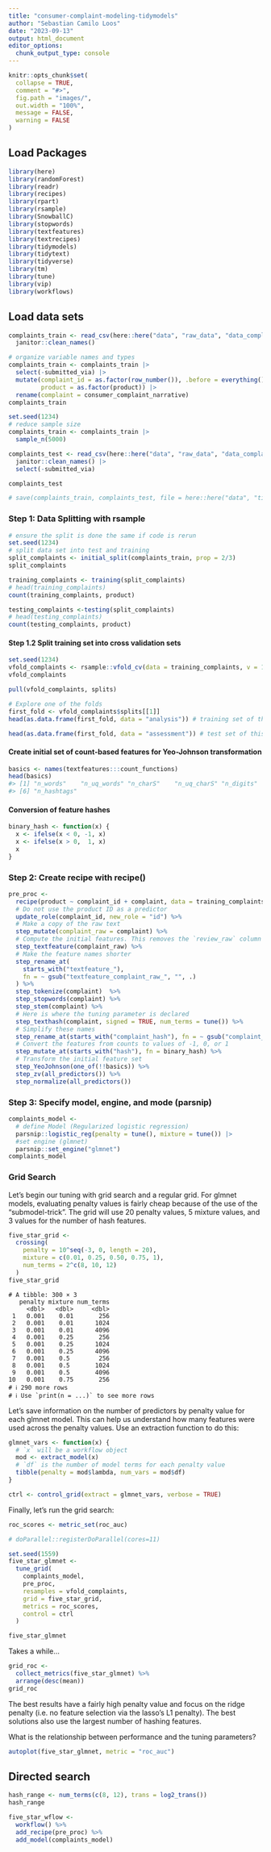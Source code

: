 ```yaml
---
title: "consumer-complaint-modeling-tidymodels"
author: "Sebastian Camilo Loos"
date: "2023-09-13"
output: html_document
editor_options: 
  chunk_output_type: console
---
```


```r
knitr::opts_chunk$set(
  collapse = TRUE,
  comment = "#>",
  fig.path = "images/",
  out.width = "100%",
  message = FALSE,
  warning = FALSE
)
```

## Load Packages

```r
library(here)
library(randomForest)
library(readr)
library(recipes)
library(rpart)
library(rsample)
library(SnowballC)
library(stopwords)
library(textfeatures)
library(textrecipes)
library(tidymodels)
library(tidytext)
library(tidyverse)
library(tm)
library(tune)
library(vip)
library(workflows)
```

## Load data sets

```r
complaints_train <- read_csv(here::here("data", "raw_data", "data_complaints_train.csv")) |> 
  janitor::clean_names()

# organize variable names and types
complaints_train <- complaints_train |> 
  select(-submitted_via) |> 
  mutate(complaint_id = as.factor(row_number()), .before = everything(),
         product = as.factor(product)) |> 
  rename(complaint = consumer_complaint_narrative)
complaints_train

set.seed(1234)
# reduce sample size
complaints_train <- complaints_train |>
  sample_n(5000)

complaints_test <- read_csv(here::here("data", "raw_data", "data_complaints_test.csv")) |>
  janitor::clean_names() |> 
  select(-submitted_via)

complaints_test

# save(complaints_train, complaints_test, file = here::here("data", "tidy_data", "project_5.rda"))
```

### Step 1: Data Splitting with rsample

```r
# ensure the split is done the same if code is rerun
set.seed(1234)
# split data set into test and training
split_complaints <- initial_split(complaints_train, prop = 2/3) 
split_complaints

```

```r
training_complaints <- training(split_complaints)
# head(training_complaints)
count(training_complaints, product)

testing_complaints <-testing(split_complaints)
# head(testing_complaints)
count(testing_complaints, product)
```

#### Step 1.2 Split training set into cross validation sets

```r
set.seed(1234)
vfold_complaints <- rsample::vfold_cv(data = training_complaints, v = 10)
vfold_complaints

pull(vfold_complaints, splits)
```

```r
# Explore one of the folds
first_fold <- vfold_complaints$splits[[1]]
head(as.data.frame(first_fold, data = "analysis")) # training set of this fold

head(as.data.frame(first_fold, data = "assessment")) # test set of this fold
```

#### Create initial set of count-based features for Yeo-Johnson transformation

```r
basics <- names(textfeatures:::count_functions)
head(basics)
#> [1] "n_words"    "n_uq_words" "n_charS"    "n_uq_charS" "n_digits"  
#> [6] "n_hashtags"
```

#### Conversion of feature hashes

```r
binary_hash <- function(x) {
  x <- ifelse(x < 0, -1, x)
  x <- ifelse(x > 0,  1, x)
  x
}
```

### Step 2: Create recipe with recipe()

```r
pre_proc <-
  recipe(product ~ complaint_id + complaint, data = training_complaints) %>%
  # Do not use the product ID as a predictor
  update_role(complaint_id, new_role = "id") %>%
  # Make a copy of the raw text
  step_mutate(complaint_raw = complaint) %>%
  # Compute the initial features. This removes the `review_raw` column
  step_textfeature(complaint_raw) %>%
  # Make the feature names shorter
  step_rename_at(
    starts_with("textfeature_"),
    fn = ~ gsub("textfeature_complaint_raw_", "", .)
  ) %>%
  step_tokenize(complaint)  %>%
  step_stopwords(complaint) %>%
  step_stem(complaint) %>%
  # Here is where the tuning parameter is declared
  step_texthash(complaint, signed = TRUE, num_terms = tune()) %>%
  # Simplify these names
  step_rename_at(starts_with("complaint_hash"), fn = ~ gsub("complaint_", "", .)) %>%
  # Convert the features from counts to values of -1, 0, or 1
  step_mutate_at(starts_with("hash"), fn = binary_hash) %>%
  # Transform the initial feature set
  step_YeoJohnson(one_of(!!basics)) %>%
  step_zv(all_predictors()) %>%
  step_normalize(all_predictors())
```

### Step 3: Specify model, engine, and mode (parsnip)

```r
complaints_model <- 
  # define Model (Regularized logistic regression)
  parsnip::logistic_reg(penalty = tune(), mixture = tune()) |>
  #set engine (glmnet)
  parsnip::set_engine("glmnet")   
complaints_model
```

### Grid Search

Let’s begin our tuning with grid search and a regular grid. For glmnet models, evaluating penalty values is fairly cheap because of the use of the “submodel-trick”. The grid will use 20 penalty values, 5 mixture values, and 3 values for the number of hash features.

```r
five_star_grid <- 
  crossing(
    penalty = 10^seq(-3, 0, length = 20),
    mixture = c(0.01, 0.25, 0.50, 0.75, 1),
    num_terms = 2^c(8, 10, 12)
  )
five_star_grid
```
```
# A tibble: 300 × 3
   penalty mixture num_terms
     <dbl>   <dbl>     <dbl>
 1   0.001    0.01       256
 2   0.001    0.01      1024
 3   0.001    0.01      4096
 4   0.001    0.25       256
 5   0.001    0.25      1024
 6   0.001    0.25      4096
 7   0.001    0.5        256
 8   0.001    0.5       1024
 9   0.001    0.5       4096
10   0.001    0.75       256
# ℹ 290 more rows
# ℹ Use `print(n = ...)` to see more rows
```
Let’s save information on the number of predictors by penalty value for each glmnet model. This can help us understand how many features were used across the penalty values. Use an extraction function to do this:

```r
glmnet_vars <- function(x) {
  # `x` will be a workflow object
  mod <- extract_model(x)
  # `df` is the number of model terms for each penalty value
  tibble(penalty = mod$lambda, num_vars = mod$df)
}

ctrl <- control_grid(extract = glmnet_vars, verbose = TRUE)
```

Finally, let’s run the grid search:

```r
roc_scores <- metric_set(roc_auc)

# doParallel::registerDoParallel(cores=11)

set.seed(1559)
five_star_glmnet <- 
  tune_grid(
    complaints_model, 
    pre_proc, 
    resamples = vfold_complaints, 
    grid = five_star_grid, 
    metrics = roc_scores, 
    control = ctrl
  )

five_star_glmnet

```

Takes a while...

```r
grid_roc <- 
  collect_metrics(five_star_glmnet) %>% 
  arrange(desc(mean))
grid_roc
```

The best results have a fairly high penalty value and focus on the ridge penalty (i.e. no feature selection via the lasso’s L1 penalty). The best solutions also use the largest number of hashing features.

What is the relationship between performance and the tuning parameters?

```r
autoplot(five_star_glmnet, metric = "roc_auc")
```



## Directed search

```r
hash_range <- num_terms(c(8, 12), trans = log2_trans())
hash_range
```


```r
five_star_wflow <-
  workflow() %>%
  add_recipe(pre_proc) %>%
  add_model(complaints_model)
```


```r

```


```r

```


```r

```


```r

```


```r

```


```r

```


```r

```


```r

```


```r

```


```r

```


```r

```













